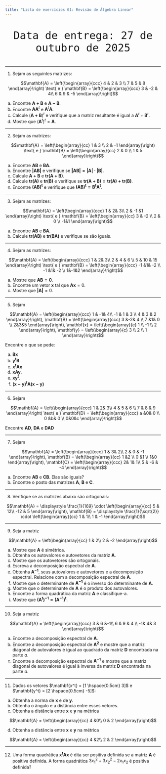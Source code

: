 ```yaml
---
title: "Lista de exercícios 01: Revisão de Álgebra Linear"
---
```


<p align="center" style="font-size: 40px"> 
`Data de entrega: 27 de outubro de 2025`
</p>


---

1) Sejam as seguintes matrizes:

$$\mathbf{A} = \left(\begin{array}{ccc} 4 & 2 & 3 \\ 7 & 5 & 8 \end{array}\right) \text{     e     } \mathbf{B} = \left(\begin{array}{ccc} 3 & -2 & 4\\ 6 & 9 & -5 \end{array}\right)$$

a) Encontre $\mathbf{A + B}$ e $\mathbf{A- B}$.
b) Encontre $\mathbf{AA}^t$ e $\mathbf{A}^t\mathbf{A}$.
c) Calcule $(\mathbf{A+B})^t$ e verifique que a matriz resultante é igual a $\mathbf{A}^t + \mathbf{B}^t$.
d) Mostre que $(\mathbf{A}^t)^t = \mathbf{A}$.


---

2) Sejam as matrizes: 

$$\mathbf{A} = \left(\begin{array}{cc} 1 & 3 \\ 2 & -1 \end{array}\right)  \text{      e      } \mathbf{B} = \left(\begin{array}{cc} 2 & 0 \\ 1 & 5 \end{array}\right)$$


a) Encontre $\mathbf{AB}$ e $\mathbf{BA}$.
b) Encontre $\mathbf{|AB|}$ e verifique se $\mathbf{|AB| = |A| \cdot |B|}$.
c) Calcule $\mathbf{A+B}$ e $\mathbf{tr(A+B)}$.
d) Calcule $\mathbf{tr(A)}$ e $\mathbf{tr(B)}$ e verifique se $\mathbf{tr(A+B) = tr(A) + tr(B)}$.
e) Encontre $\mathbf{(AB)^t}$ e verifique que $\mathbf{(AB)^t = B^t A^t}$.


---


3) Sejam as matrizes: 


$$\mathbf{A} = \left(\begin{array}{ccc}
1 & 2& 3\\
2 & -1 &1
\end{array}\right)  \text{      e      } \mathbf{B} = \left(\begin{array}{cc}
3 & -2 \\
2 & 0 \\
-1&1 
\end{array}\right)$$



a) Encontre $\mathbf{AB}$ e $\mathbf{BA}$.
b) Calcule $\mathbf{tr(AB)}$ e $\mathbf{tr(BA)}$ e verifique se são iguais.


---

4) Sejam as matrizes: 


$$\mathbf{A} = \left(\begin{array}{ccc}
1 & 2& 3\\
2 & 4 & 6 \\
5 & 10 & 15
\end{array}\right)  \text{      e      } \mathbf{B} =  \left(\begin{array}{ccc}
-1 &1& -2 \\
-1 &1& -2 \\
1&-1&2 
\end{array}\right)$$


a) Mostre que $\mathbf{AB = 0}$.
b) Encontre um vetor $\mathbf{x}$ tal que $\mathbf{A} \mathbf{x} = 0$.
c) Mostre que $\mathbf{|A|} = 0$.


---

5) Sejam


$$\mathbf{A} = \left(\begin{array}{ccc}
1 & -1& 4\\
-1 & 1 & 3 \\
4 & 3 & 2
\end{array}\right), \mathbf{B} =  \left(\begin{array}{ccc}
3 &-2& 4 \\
7 &1& 0 \\
2&3&5 
\end{array}\right), \mathbf{x} = \left(\begin{array}{c}
1 \\
-1  \\
2 
\end{array}\right), \mathbf{y} = \left(\begin{array}{c}
3  \\
2  \\
1 
\end{array}\right)$$


Encontre o que se pede:

a) $\mathbf{B} \mathbf{x}$
b) $\mathbf{y^t B}$
c) $\mathbf{x^t A x}$
d) $\mathbf{x A y}$.
e) $\mathbf{x y^t}$.
f) $\mathbf{({x}-{y})^t A ({x}-{y})}$


---

6) Sejam

$$\mathbf{A} = \left(\begin{array}{ccc}
1 & 2& 3\\
4 & 5 & 6 \\
7 & 8 & 9
\end{array}\right)  \text{      e      } \mathbf{D} =  \left(\begin{array}{ccc}
a &0& 0 \\
0 &b& 0 \\
0&0&c 
\end{array}\right)$$

Encontre $\mathbf{AD}$, $\mathbf{DA}$ e $\mathbf{DAD}$

---

7) Sejam


$$\mathbf{A} = \left(\begin{array}{ccc} 1 & 3& 2\\ 2 & 0 & -1 \end{array}\right), \mathbf{B} =  \left(\begin{array}{cc} 1 &2 \\ 0 &1 \\ 1&0 \end{array}\right), \mathbf{C} = \left(\begin{array}{ccc} 2& 1& 1\\ 5 & -6 & -4 \end{array}\right)$$

a) Encontre $\mathbf{AB}$ e $\mathbf{CB}$. Elas são iguais? 
b) Encontre o posto das matrizes $\mathbf{A}$, $\mathbf{B}$ e $\mathbf{C}$.


---

8) Verifique se as matrizes abaixo são ortogonais:


$$\mathbf{A} =  \displaystyle  \frac{1}{169} \cdot \left(\begin{array}{cc}
5 & 12\\
-12 & 5  
\end{array}\right), \mathbf{B} =  \displaystyle  \frac{1}{\sqrt{2}} \cdot \left(\begin{array}{cc}
1 & 1\\
1 & -1  
\end{array}\right)$$


---

9) Seja a matriz


$$\mathbf{A} =  \left(\begin{array}{cc}
1 & 2\\
2 & -2  
\end{array}\right)$$


a) Mostre que $\mathbf{A}$ é simétrica.
b) Obtenha os autovalores e autovetores da matriz $\mathbf{A}$.
c) Mostre que os autovetores são ortogonais.
d) Escreva a decomposição espectral de $\mathbf{A}$.
e) Obtenha $\mathbf{A^{-1}}$, seus autovalores e autovetores e a decomposição 
 espectral. Relacione com a decomposição espectral de $\mathbf{A}$.
f) Mostre que o determinante de $\mathbf{A^{-1}}$ é o inverso do determinante 
 de $\mathbf{A}$.
g) Mostre que o determinante de $\mathbf{A}$ é o produto dos autovalores.
h) Encontre a forma quadrática da matriz $\mathbf{A}$ e classifique-a.
i) Mostre que $\mathbf{(A^t)^{-1} = (A^{-1})^t}$.


---

10) Seja a matriz


$$\mathbf{A} =   \left(\begin{array}{ccc}
3 & 6 &-1\\
6 & 9 & 4 \\
-1& 4& 3  
\end{array}\right)$$


a) Encontre a decomposição espectral de $\mathbf{A}$.
b) Encontre a decomposição espectral de $\mathbf{A^2}$ e mostre que a matriz 
 diagonal de autovalores é igual ao quadrado da matriz $\mathbf{D}$ encontrada na 
 parte $a.$
c) Encontre a decomposição espectral de $\mathbf{A^{-1}}$ e mostre que a 
 matriz diagonal de autovalores é igual à inversa da matriz $\mathbf{D}$ encontrada na 
 parte $a.$
 
---

11) Dados os vetores $\mathbf{x^t} = [1 \hspace{0.5cm} 3]$ e $\mathbf{y^t} = [2 \hspace{0.5cm} -5]$:

a) Obtenha a norma de $\mathbf{x}$ e de $\mathbf{y}$.
b) Obtenha o ângulo e a distância entre esses vetores.
c) Obtenha a distância entre $\mathbf{x}$ e $\mathbf{y}$ na métrica

$$\mathbf{A} =   \left(\begin{array}{cc}
4 &0\\
0 & 2  
\end{array}\right)$$

d) Obtenha a distância entre $\mathbf{x}$ e $\mathbf{y}$ na métrica

$$\mathbf{A} =   \left(\begin{array}{cc}
4 &2\\
2 & 2  
\end{array}\right)$$


---

12) Uma forma quadrática $\mathbf{x^t A x}$ é dita ser positiva definida se a 
matriz $\mathbf{A}$ é positiva definida. A forma quadrática $3x_1^2 + 3x_2^2 - 2x_1x_2$ é positiva definida?